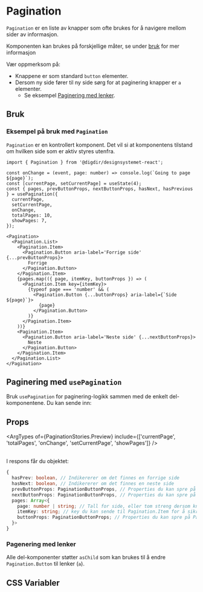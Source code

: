 
<Meta of={PaginationStories} />

# Pagination

`Pagination` er en liste av knapper som ofte brukes for å navigere mellom sider av informasjon.

Komponenten kan brukes på forskjellige måter, se under [bruk](/docs/komponenter-pagination--docs#bruk) for mer informasjon

Vær oppmerksom på:

- Knappene er som standard `button` elementer.
- Dersom ny side fører til ny side sørg for at paginering knapper er `a` elementer.
  - Se eksempel [Paginering med lenker](/docs/komponenter-pagination--with-anchor).

<Primary />
<Controls of={PaginationStories.Preview} />

## Bruk

### Eksempel på bruk med `Pagination`

`Pagination` er en kontrollert komponent. Det vil si at komponentens tilstand om hvilken side som er aktiv styres utenfra.

```tsx
import { Pagination } from '@digdir/designsystemet-react';

const onChange = (event, page: number) => console.log(`Going to page ${page}`);
const [currentPage, setCurrentPage] = useState(4);
const { pages, prevButtonProps, nextButtonProps, hasNext, hasPrevious } = usePagination({
  currentPage,
  setCurrentPage,
  onChange,
  totalPages: 10,
  showPages: 7,
});

<Pagination>
  <Pagination.List>
    <Pagination.Item>
      <Pagination.Button aria-label='Forrige side' {...prevButtonProps}>
        Forrige
      </Pagination.Button>
    </Pagination.Item>
    {pages.map(({ page, itemKey, buttonProps }) => (
      <Pagination.Item key={itemKey}>
        {typeof page === 'number' && (
          <Pagination.Button {...buttonProps} aria-label={`Side ${page}`}>
            {page}
          </Pagination.Button>
        )}
      </Pagination.Item>
    ))}
    <Pagination.Item>
      <Pagination.Button aria-label='Neste side' {...nextButtonProps}>
        Neste
      </Pagination.Button>
    </Pagination.Item>
  </Pagination.List>
</Pagination>
```

## Paginering med `usePagination`

Bruk `usePagination` for paginering-logikk sammen med de enkelt del-komponentene.
Du kan sende inn:


## Props

<ArgTypes of={PaginationStories.Preview} include={['currentPage', 'totalPages', 'onChange', 'setCurrentPage', 'showPages']} />

<br />
I respons får du objektet:

```ts
{
  hasPrev: boolean, // Indikererer om det finnes en forrige side
  hasNext: boolean, // Indikererer om det finnes en neste side
  prevButtonProps: PaginationButtonProps, // Properties du kan spre på forrie-knappen
  nextButtonProps: PaginationButtonProps, // Properties du kan spre på neste-knappen
  pages: Array<{
    page: number | string; // Tall for side, eller tom streng dersom knappen skal være ...
    itemKey: string; // key du kan sende til Pagination.Item for å sikre riktig fokus håndtering
    buttonProps: PaginationButtonProps; // Properties du kan spre på Pagination.Button
  }>
}
```

### Pagenering med lenker

Alle del-komponenter støtter `asChild` som kan brukes til å endre `Pagination.Button` til lenker (`a`).

<Canvas of={PaginationStories.WithAnchor} />

## CSS Variabler

<CssVariables css={css} />
